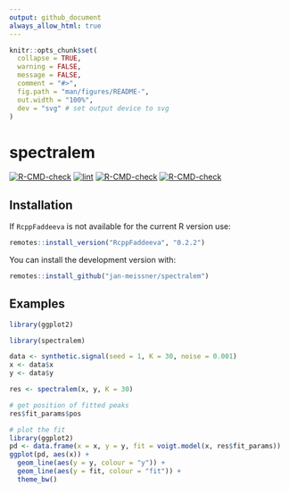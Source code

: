```yaml
---
output: github_document
always_allow_html: true
---
```


<!-- README.md is generated from README.Rmd. Please edit that file -->

```r
knitr::opts_chunk$set(
  collapse = TRUE,
  warning = FALSE,
  message = FALSE,
  comment = "#>",
  fig.path = "man/figures/README-",
  out.width = "100%",
  dev = "svg" # set output device to svg
)
```

# spectralem
[![R-CMD-check](https://github.com/jan-meissner/spectralem/actions/workflows/R-CMD-check.yaml/badge.svg)](https://github.com/jan-meissner/spectralem/actions/workflows/R-CMD-check.yaml)
[![lint](https://github.com/jan-meissner/spectralem/actions/workflows/lint.yaml/badge.svg)](https://github.com/jan-meissner/spectralem/actions/workflows/lint.yaml)
[![R-CMD-check](https://github.com/jan-meissner/spectralem/actions/workflows/pkgdown.yaml/badge.svg)](https://github.com/jan-meissner/spectralem/actions/workflows/pkgdown.yaml)
[![R-CMD-check](https://github.com/jan-meissner/spectralem/actions/workflows/test-coverage.yaml/badge.svg)](https://github.com/jan-meissner/spectralem/actions/workflows/test-coverage.yaml)

## Installation

If `RcppFaddeeva` is not available for the current R version use:

```r
remotes::install_version("RcppFaddeeva", "0.2.2")
```

You can install the development version with:

```r
remotes::install_github("jan-meissner/spectralem")
```

## Examples

```r
library(ggplot2)
```
```r
library(spectralem)

data <- synthetic.signal(seed = 1, K = 30, noise = 0.001)
x <- data$x
y <- data$y

res <- spectralem(x, y, K = 30)

# get position of fitted peaks
res$fit_params$pos

# plot the fit
library(ggplot2)
pd <- data.frame(x = x, y = y, fit = voigt.model(x, res$fit_params))
ggplot(pd, aes(x)) +
  geom_line(aes(y = y, colour = "y")) +
  geom_line(aes(y = fit, colour = "fit")) +
  theme_bw()
```


